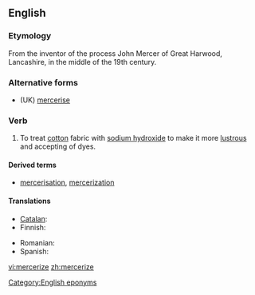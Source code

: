 ==English==
{{wikipedia|Mercerised cotton}}

===Etymology===
From the inventor of the process John Mercer of Great Harwood, Lancashire, in the middle of the 19th century.

===Alternative forms===
* (UK) [[mercerise]]

===Verb===
{{en-verb|mercerizes|mercerizing|mercerized|mercerized}}

# To treat [[cotton]] fabric with [[sodium hydroxide]] to make it more [[lustrous]] and accepting of dyes.

====Derived terms====
* [[mercerisation]], [[mercerization]]

====Translations====
{{trans-top|to treat cotton with NaOH}}
* [[Catalan]]: {{t+|ca|merceritzar}}
* Finnish: {{t|fi|merseroida}}
{{trans-mid}}
* Romanian: {{t+|ro|merceriza}}
* Spanish: {{t|es|mercerizar}}
{{trans-bottom}}

[[Category:English eponyms]]

[[vi:mercerize]]
[[zh:mercerize]]
